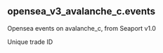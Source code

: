 ## opensea_v3_avalanche_c.events 
Opensea events on avalanche_c, from Seaport v1.0


<ParamField path="unique_trade_id">
Unique trade ID
</ParamField>
